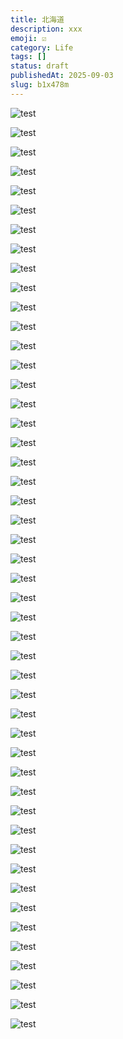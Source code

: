 ```yaml
---
title: 北海道
description: xxx
emoji: ☑️
category: Life
tags: []
status: draft
publishedAt: 2025-09-03
slug: b1x478m
---
```


![test](./01.jpg)

![test](./02.jpg)

![test](./03.jpg)

![test](./04.jpg)

![test](./05.jpg)

![test](./06.jpg)

![test](./07.jpg)

![test](./08.jpg)

![test](./09.jpg)

![test](./10.jpg)

![test](./11.jpg)

![test](./12.jpg)

![test](./13.jpg)

![test](./14.jpg)

![test](./15.jpg)

![test](./16.jpg)

![test](./17.jpg)

![test](./18.jpg)

![test](./19.jpg)

![test](./20.jpg)

![test](./21.jpg)

![test](./22.jpg)

![test](./23.jpg)

![test](./24.jpg)

![test](./25.jpg)

![test](./26.jpg)

![test](./27.jpg)

![test](./28.jpg)

![test](./29.jpg)

![test](./30.jpg)

![test](./31.jpg)

![test](./32.jpg)

![test](./33.jpg)

![test](./34.jpg)

![test](./35.jpg)

![test](./36.jpg)

![test](./37.jpg)

![test](./38.jpg)

![test](./39.jpg)

![test](./40.jpg)

![test](./41.jpg)

![test](./42.jpg)

![test](./43.jpg)

![test](./44.jpg)

![test](./45.jpg)

![test](./46.jpg)

![test](./47.jpg)

![test](./48.jpg)
